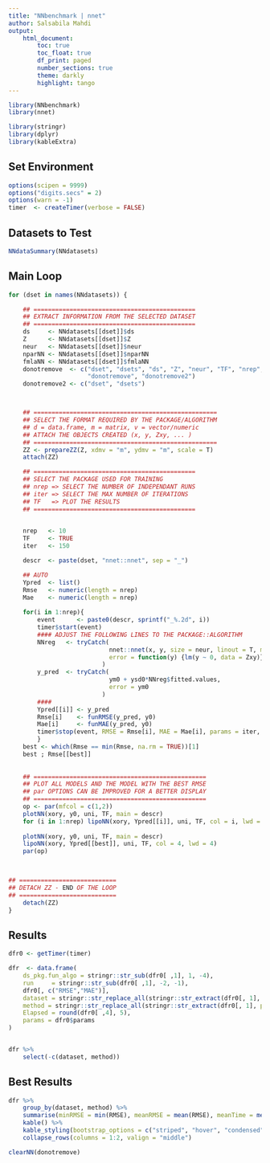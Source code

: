 ```yaml
---
title: "NNbenchmark | nnet"
author: Salsabila Mahdi
output:
    html_document:
        toc: true
        toc_float: true
        df_print: paged
        number_sections: true
        theme: darkly
        highlight: tango
---
```



```r
library(NNbenchmark)
library(nnet)

library(stringr)
library(dplyr)
library(kableExtra)
```

## Set Environment
```r
options(scipen = 9999)
options("digits.secs" = 2)
options(warn = -1)
timer  <- createTimer(verbose = FALSE)
```

## Datasets to Test

```r
NNdataSummary(NNdatasets)
```


## Main Loop
```r
for (dset in names(NNdatasets)) {

    ## =============================================
    ## EXTRACT INFORMATION FROM THE SELECTED DATASET
    ## =============================================
    ds     <- NNdatasets[[dset]]$ds
    Z      <- NNdatasets[[dset]]$Z
    neur   <- NNdatasets[[dset]]$neur
    nparNN <- NNdatasets[[dset]]$nparNN
    fmlaNN <- NNdatasets[[dset]]$fmlaNN
    donotremove  <- c("dset", "dsets", "ds", "Z", "neur", "TF", "nrep", "timer",
                      "donotremove", "donotremove2")
    donotremove2 <- c("dset", "dsets") 



    ## ===================================================
    ## SELECT THE FORMAT REQUIRED BY THE PACKAGE/ALGORITHM
    ## d = data.frame, m = matrix, v = vector/numeric
    ## ATTACH THE OBJECTS CREATED (x, y, Zxy, ... )
    ## ===================================================
    ZZ <- prepareZZ(Z, xdmv = "m", ydmv = "m", scale = T)
    attach(ZZ)

    ## =============================================
    ## SELECT THE PACKAGE USED FOR TRAINING
    ## nrep => SELECT THE NUMBER OF INDEPENDANT RUNS
    ## iter => SELECT THE MAX NUMBER OF ITERATIONS
    ## TF   => PLOT THE RESULTS
    ## =============================================

    
    nrep   <- 10
    TF     <- TRUE
    iter   <- 150

    descr  <- paste(dset, "nnet::nnet", sep = "_")

    ## AUTO
    Ypred  <- list()
    Rmse   <- numeric(length = nrep)
    Mae    <- numeric(length = nrep)
    
    for(i in 1:nrep){
        event      <- paste0(descr, sprintf("_%.2d", i))
        timer$start(event)
        #### ADJUST THE FOLLOWING LINES TO THE PACKAGE::ALGORITHM
        NNreg   <- tryCatch(
                            nnet::nnet(x, y, size = neur, linout = T, maxit = iter),
                            error = function(y) {lm(y ~ 0, data = Zxy)}
                          )     
        y_pred  <- tryCatch(
                            ym0 + ysd0*NNreg$fitted.values,
                            error = ym0
                          )     
        ####
        Ypred[[i]] <- y_pred
        Rmse[i]    <- funRMSE(y_pred, y0)
        Mae[i]     <- funMAE(y_pred, y0)
        timer$stop(event, RMSE = Rmse[i], MAE = Mae[i], params = iter, printmsg = FALSE)
        }
    best <- which(Rmse == min(Rmse, na.rm = TRUE))[1]
    best ; Rmse[[best]]        
        
        
    ## ================================================
    ## PLOT ALL MODELS AND THE MODEL WITH THE BEST RMSE
    ## par OPTIONS CAN BE IMPROVED FOR A BETTER DISPLAY
    ## ================================================
    op <- par(mfcol = c(1,2))
    plotNN(xory, y0, uni, TF, main = descr)
    for (i in 1:nrep) lipoNN(xory, Ypred[[i]], uni, TF, col = i, lwd = 1)
        
    plotNN(xory, y0, uni, TF, main = descr)
    lipoNN(xory, Ypred[[best]], uni, TF, col = 4, lwd = 4)
    par(op)

        

## ===========================
## DETACH ZZ - END OF THE LOOP
## ===========================
    detach(ZZ)
}
```


## Results

```r
dfr0 <- getTimer(timer) 

dfr  <- data.frame(
    ds_pkg.fun_algo = stringr::str_sub(dfr0[ ,1], 1, -4),
    run     = stringr::str_sub(dfr0[ ,1], -2, -1),
    dfr0[, c("RMSE","MAE")],
    dataset = stringr::str_replace_all(stringr::str_extract(dfr0[, 1], pattern = "^\\w*_"), fixed("_"), ""),
    method = stringr::str_replace_all(stringr::str_extract(dfr0[, 1], pattern = "_\\w*_"), fixed("_"), ""),
    Elapsed = round(dfr0[ ,4], 5),
    params = dfr0$params
)


dfr %>%
    select(-c(dataset, method))
```

## Best Results

```r
dfr %>%
    group_by(dataset, method) %>%
    summarise(minRMSE = min(RMSE), meanRMSE = mean(RMSE), meanTime = mean(Elapsed)) %>%
    kable() %>%
    kable_styling(bootstrap_options = c("striped", "hover", "condensed", "responsive")) %>%
    collapse_rows(columns = 1:2, valign = "middle")
```

```r
clearNN(donotremove)
```


